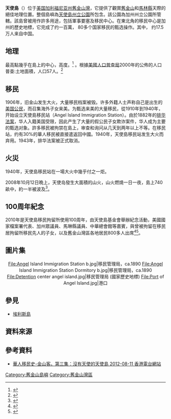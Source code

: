 {{article issues
|
{{Expand|time=2010-11-28T15:02:33+00:00}}
{{Expert|time=2010-11-28T15:02:33+00:00}}
}}
{{NoteTA
|G1 = USState
}}
{{coord|37|51|46|N|122|25|51|W|type:isle_region:US|display=title}}
{{Infobox Islands
| name             = 天使島
| image name       = Angel Island (California).jpg
| image caption   = 從空中俯瞰天使島
| locator map      = {{Location map|California|lat=37.862778|long=-122.430833|caption=Angel Island (California)}}
| map_custom       = yes
| location         = [[舊金山灣|舊金山灣]]
| area             = {{convert|1.2|sqmi|sqkm|abbr=on}}
| highest mount    = Mount Caroline Livermore
| elevation        = {{convert|788|ft|m|abbr=on}}
| country       = USA
| country admin divisions title     = [[美國行政區劃|州]]
| country admin divisions           = [[加利福尼亞州|加利福尼亞州]]
| country admin divisions title 1   = [[加利福尼亞州行政區劃|縣]]
| country admin divisions 1         = [[馬林縣|馬林縣]] 和 [[舊金山|舊金山]]
| country admin divisions title 2   = 
| country admin divisions 2         = 
| country capital city              = 
| country largest city              = 
| country largest city population   = 
| country leader title              = 
| country leader name               = 
| population       = 57
| population as of = 
| density          = 18.35
| ethnic groups    = 
| additional info  =
}}
'''天使島'''（{{lang-en|Angel Island}}）位于[[美国|美国]][[加利福尼亚州|加利福尼亚州]][[舊金山灣|舊金山灣]]，它提供了觀賞[[舊金山|舊金山]]和[[馬林縣|馬林縣]]天際的絕佳地理位置。整個島嶼為[[天使島州立公園|天使島州立公園]]所包含。該公園為加州州立公園所管轄。該島曾被用作許多用途，包括軍事要塞及移民中心。在東北角的移民中心是加州的歷史地標，它完成了约一百萬， 80多个国家移民的甄选操作。其中， 约17.5万人来自中国。

== 地理 ==
最高點幾乎在島上的中心，高度{{convert|788|feet|abbr=off|sp=us}}。<ref>{{Cite web|last=Wood|first=Jim|date=August 27, 2008|title=The Inspirational Beginnings of the Marin Conservation League|url=https://marinmagazine.com/community/history/the-inspirational-beginnings-of-the-marin-conservation-league/|url-status=live|access-date=April 24, 2021|website=marinmagazine.com}}</ref> 。根據[[美國人口普查局|美國人口普查局]]2000年的公佈的人口普查:土地面積{{convert|3.107|sqmi|km2|abbr=off|sp=us}}，人口57人。<ref>{{cite web | title=Detailed Tables: Block Group 3, Census Tract 1242, Marin County; and Block 1068, Block Group 1, Census Tract 179.02, San Francisco County| work=American FactFinder| publisher=United States Census Bureau | year=2000 }}</ref>

== 移民 ==
1906年，旧金山发生大火，大量移民档案被毁。许多外籍人士声称自己是出生的[[美国公民|美国公民]]，而召集海外子女来美。为甄选来美的大量移民，從1910年到1940年，开始设立天使島移民站（Angel Island Immigration Station）。由於1882年的[[排华法案|排华法案]]，华人入籍美国受限，因此产生了大量的假公民子女欺诈案件，华人成为主要的甄选对象。許多移民被拘禁在島上，审查和询问从几天到两年以上不等。在移民站，约有30%的華人移民被直接遣返回中國。1940年，天使島移民站发生大火而弃用。1943年，排华法案被正式取消。

==火災==
1940年，天使島移民站在一場大火中幾乎付之一炬。

2008年10月12日晩上，天使岛發生大面積的山火，山火燃燒一日一夜，島上740畝中，約一半被波及<ref>{{cite web|url=http://news.sina.com/us/singtao/104-103-102-106/2008-10-14/11123358139.html|title=天使島大火 未波及歷史建築|last=|first=|coauthors=|date=2008-10-14|publisher=星島日報 網站|accessdate=2012-08-11|archive-date=2020-09-15|archive-url=https://web.archive.org/web/20200915155238/http://news.sina.com/us/singtao/104-103-102-106/2008-10-14/11123358139.html|dead-url=no}}</ref>。

==100周年紀念==
2010年是天使島移民拘留所使用100周年，由天使島基金會舉辦紀念活動，美國國家檔案署代表、加州眾議員、馬琳縣議員、中華總會館等嘉賓，與曾被拘留在移民居拘留所移民先人的子女，以及舊金山灣區各地居民800多人出席<ref>{{cite web|url=http://www.chinareviewnews.com/doc/1014/1/2/7/101412757.html?coluid=7&kindid=0&docid=101412757|title=美天使島銘記先民血淚 華人反歧視仍任重道遠|last=|first=|coauthors=|date=2010-08-13|publisher=中國評論通訊社 網站|accessdate=2012-08-11|archive-date=2020-09-15|archive-url=https://web.archive.org/web/20200915163259/http://www.chinareviewnews.com/doc/1014/1/2/7/101412757.html?coluid=7&kindid=0&docid=101412757}}</ref><ref>{{cite web|url=http://www.ntdtv.com/xtr/b5/2010/08/08/atext417521.html.-%E7%99%BE%E5%B9%B4%E5%9B%9E%E9%A1%A7%E5%A4%A9%E4%BD%BF%E5%B3%B6-%E5%B9%BE%E5%A4%9A%E8%BE%9B%E9%85%B8%E8%8F%AF%E4%BA%BA%E6%B7%9A.html|title=百年回顧天使島 幾多辛酸華人淚|last=|first=|coauthors=|date=2010-08-08|publisher=新唐人新聞周刊|accessdate=2012-08-11}}{{Dead link|date=2019年10月 |bot=InternetArchiveBot |fix-attempted=yes }}</ref>。

==圖片集==
<center>
<gallery>
File:Angel Island Immigration Station b.jpg|移民管理局，ca.1890
File:Angel Island Immigration Station Dormitory b.jpg|移民管理局，ca.1890
File:Detention center angel island.jpg|移民管理局 (國家歷史地標)
File:Port of Angel Island.jpg|港口
</gallery>
</center>

== 參見 ==
* [[埃利斯島|埃利斯島]]

==資料來源==
{{Reflist}}

==參考資料==
*[http://programme.rthk.hk/rthk/tv/programme.php?name=tv/rootsoldandnew&d=2012-08-11&p=5539&e=185265&m=episode 華人移民史-金山客。第三集：沒有天使的天使島 2012-08-11 香港電台網站] {{Wayback|url=http://programme.rthk.hk/rthk/tv/programme.php?name=tv%2Frootsoldandnew&d=2012-08-11&p=5539&e=185265&m=episode |date=20140713183427 }} 

{{DEFAULTSORT:Angel Island}}
[[Category:舊金山島嶼|Category:舊金山島嶼]]
[[Category:舊金山灣區|Category:舊金山灣區]]